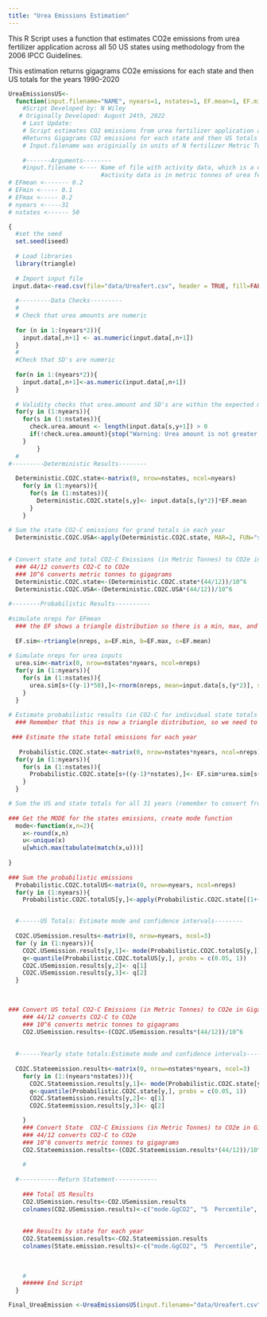 ```yaml
---
title: "Urea Emissions Estimation"
---
```


This R Script uses a function that estimates CO2e emissions from urea fertilizer application across all 50 US states using methodology from the 2006 IPCC Guidelines.

This estimation returns gigagrams CO2e emissions for each state and then US totals for the years 1990-2020

```r

UreaEmissionsUS<-
  function(input.filename="NAME", nyears=1, nstates=1, EF.mean=1, EF.min=1, EF.max=1, iseed=1234, nreps=10000)
    #Script Developed by: N Wiley
   # Originally Developed: August 24th, 2022
    # Last Update:
    # Script estimates CO2 emissions from urea fertilizer application across all 50 US states using Tier methodology from the 2006 IPCC Guidelines
    #Returns Gigagrams CO2 emissions for each state and then US totals for the years 1990-2020
    # Input.filename was originially in units of N fertilizer Metric Tonnes but was then converted to urea fertilizer in metric tonnes
    
    #-------Arguments--------
    #input.filename <---- Name of file with activity data, which is a comma delimited (CSV) file
                          #activity data is in metric tonnes of urea fertilizer
# EFmean <------- 0.2
# EFmin <----- 0.1
# EFmax <----- 0.2
# nyears <-----31
# nstates <------ 50

{
  #set the seed
  set.seed(iseed)
  
  # Load libraries
  library(triangle)
  
  # Import input file
 input.data<-read.csv(file="data/Ureafert.csv", header = TRUE, fill=FALSE)
  
  #---------Data Checks---------
  #
  # Check that urea amounts are numeric
  
  for (n in 1:(nyears*2)){
    input.data[,n+1] <- as.numeric(input.data[,n+1])
  }
  #
  #Check that SD's are numeric
  
  for(n in 1:(nyears*2)){
    input.data[,n+1]<-as.numeric(input.data[,n+1])
  }
  
  # Validity checks that urea.amount and SD's are within the expected min and max range
  for(y in (1:nyears)){
    for(s in (1:nstates)){
      check.urea.amount <- length(input.data[s,y+1]) > 0 
      if(!check.urea.amount){stop("Warning: Urea amount is not greater than 0")}
    }
        }
  #
#---------Deterministic Results--------
  
  Deterministic.CO2C.state<-matrix(0, nrow=nstates, ncol=nyears)
    for(y in (1:nyears)){
      for(s in (1:nstates)){
        Deterministic.CO2C.state[s,y]<- input.data[s,(y*2)]*EF.mean
      }
    }
  
# Sum the state CO2-C emissions for grand totals in each year
  Deterministic.CO2C.USA<-apply(Deterministic.CO2C.state, MAR=2, FUN="sum")

  
# Convert state and total CO2-C Emissions (in Metric Tonnes) to CO2e in Gigagrams
  ### 44/12 converts CO2-C to CO2e
  ### 10^6 converts metric tonnes to gigagrams
  Deterministic.CO2C.state<-(Deterministic.CO2C.state*(44/12))/10^6
  Deterministic.CO2C.USA<-(Deterministic.CO2C.USA*(44/12))/10^6
  
#--------Probabilistic Results----------
  
#simulate nreps for EFmean
  ### the EF shows a triangle distribution so there is a min, max, and mean EF
  
  EF.sim<-rtriangle(nreps, a=EF.min, b=EF.max, c=EF.mean)
  
# Simulate nreps for urea inputs
  urea.sim<-matrix(0, nrow=nstates*nyears, ncol=nreps)
  for(y in (1:nyears)){
    for(s in (1:nstates)){
      urea.sim[s+((y-1)*50),]<-rnorm(nreps, mean=input.data[s,(y*2)], sd=input.data[s,3+((y-1)*2)])
    }
  }
  
# Estimate probabilistic results (in CO2-C for individual state totals and then year totals)
  ### Remember that this is now a triangle distribution, so we need to account for the mode instead of the median
  
 ### Estimate the state total emissions for each year
  
   Probabilistic.CO2C.state<-matrix(0, nrow=nstates*nyears, ncol=nreps)
  for(y in (1:nyears)){
    for(s in (1:nstates)){
      Probabilistic.CO2C.state[s+((y-1)*nstates),]<- EF.sim*urea.sim[s+((y-1)*nstates),]
    }
  }

# Sum the US and state totals for all 31 years (remember to convert from metric tonnes to gigagrams 10^6 and convert CO2-C to CO2 44/12)
  
### Get the MODE for the states emissions, create mode function
  mode<-function(x,n=2){
    x<-round(x,n)
    u<-unique(x)
    u[which.max(tabulate(match(x,u)))]
 
}
  
### Sum the probabilistic emissions
  Probabilistic.CO2C.totalUS<-matrix(0, nrow=nyears, ncol=nreps)
  for(y in (1:nyears)){
    Probabilistic.CO2C.totalUS[y,]<-apply(Probabilistic.CO2C.state[(1+(50*(y-1))):(50+(50*(y-1))),], MAR=2, FUN="sum")}


  #------US Totals: Estimate mode and confidence intervals--------
  
  CO2C.USemission.results<-matrix(0, nrow=nyears, ncol=3)
  for (y in (1:nyears)){
    CO2C.USemission.results[y,1]<- mode(Probabilistic.CO2C.totalUS[y,])
    q<-quantile(Probabilistic.CO2C.totalUS[y,], probs = c(0.05, 1))
    CO2C.USemission.results[y,2]<- q[1]
    CO2C.USemission.results[y,3]<- q[2]
  }
  

    
### Convert US total CO2-C Emissions (in Metric Tonnes) to CO2e in Gigagrams
    ### 44/12 converts CO2-C to CO2e
    ### 10^6 converts metric tonnes to gigagrams
    CO2.USemission.results<-(CO2C.USemission.results*(44/12))/10^6
 
    
  #------Yearly state totals:Estimate mode and confidence intervals--------
    
  CO2C.Stateemission.results<-matrix(0, nrow=nstates*nyears, ncol=3)
    for(y in (1:(nyears*nstates))){
      CO2C.Stateemission.results[y,1]<- mode(Probabilistic.CO2C.state[y,])
      q<-quantile(Probabilistic.CO2C.state[y,], probs = c(0.05, 1))
      CO2C.Stateemission.results[y,2]<- q[1]
      CO2C.Stateemission.results[y,3]<- q[2]

    }
    ### Convert State  CO2-C Emissions (in Metric Tonnes) to CO2e in Gigagrams
    ### 44/12 converts CO2-C to CO2e
    ### 10^6 converts metric tonnes to gigagrams
    CO2.Stateemission.results<-(CO2C.Stateemission.results*(44/12))/10^6
    
    #
    
  #-----------Return Statement------------
    
    ### Total US Results
    CO2.USemission.results<-CO2.USemission.results
    colnames(CO2.USemission.results)<-c("mode.GgCO2", "5  Percentile", "100 Percentile")
    
    
    ### Results by state for each year
    CO2.Stateemission.results<-CO2.Stateemission.results
    colnames(State.emission.results)<-c("mode.GgCO2", "5  Percentile", "100 Percentile")
    
    
    
    #
    ###### End Script
  }


```

```r
Final_UreaEmission <-UreaEmissionsUS(input.filename="data/Ureafert.csv")
```
